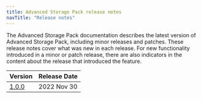 ```yaml
---
title: Advanced Storage Pack release notes
navTitle: "Release notes"
---
```

The Advanced Storage Pack documentation describes the latest version of Advanced Storage Pack,
including minor releases and patches. These release notes
cover what was new in each release. For new functionality introduced
in a minor or patch release, there are also indicators in the content
about the release that introduced the feature.

|           Version           | Release Date |
| --------------------------- | ------------ |
| [1.0.0](asp_1.0.0_rel_notes) | 2022 Nov 30  |




